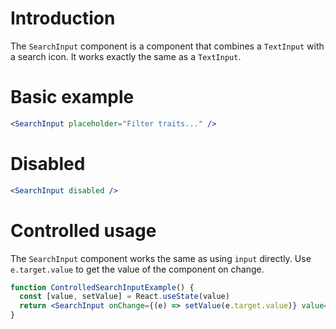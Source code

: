 # Introduction

The `SearchInput` component is a component that combines a `TextInput` with a search icon.
It works exactly the same as a `TextInput`.

# Basic example

```jsx
<SearchInput placeholder="Filter traits..." />
```

# Disabled

```jsx
<SearchInput disabled />
```

# Controlled usage

The `SearchInput` component works the same as using `input` directly.
Use `e.target.value` to get the value of the component on change.

```jsx
function ControlledSearchInputExample() {
  const [value, setValue] = React.useState(value)
  return <SearchInput onChange={(e) => setValue(e.target.value)} value={value} />
}
```
